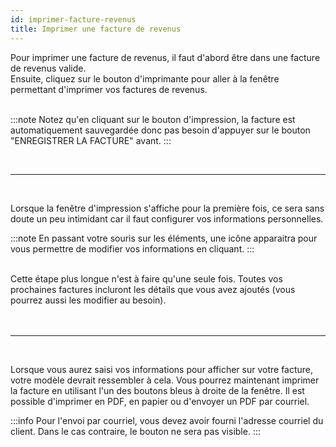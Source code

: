 ```yaml
---
id: imprimer-facture-revenus
title: Imprimer une facture de revenus
---
```



Pour imprimer une facture de revenus, il faut d'abord être dans une facture de revenus
valide.
<br/>
Ensuite, cliquez sur le bouton d'imprimante
pour aller à la fenêtre permettant d'imprimer vos factures de revenus.
<br/>
<br/>

:::note
Notez qu'en cliquant sur le bouton d'impression, la facture est automatiquement
sauvegardée donc pas besoin d'appuyer sur le bouton "ENREGISTRER LA FACTURE" avant.
:::

<br/>
<Image img={screenshot}/>

<br/>
<hr/>
<br/>

Lorsque la fenêtre d'impression s'affiche pour la première fois,
ce sera sans doute un peu intimidant car il faut configurer vos informations personnelles.

:::note
En passant votre souris sur les éléments, une icône apparaitra pour vous permettre de modifier
vos informations en cliquant.
:::

<Image img={screenshot2}/>
<br/>
<br/>
Cette étape plus longue n'est à faire qu'une seule fois. Toutes vos prochaines
factures incluront les détails que vous avez ajoutés (vous pourrez aussi les modifier au besoin).
<br/>
<br/>
<Image img={screenshot3}/>
<br/>
<br/>

<Image img={screenshot4}/>

<br/>
<hr/>
<br/>

Lorsque vous aurez saisi vos informations pour afficher sur votre facture,
votre modèle devrait ressembler à cela.
Vous pourrez maintenant imprimer la facture en utilisant l'un des boutons bleus à droite
de la fenêtre. Il est possible d'imprimer en PDF, en papier ou d'envoyer un PDF par courriel.
<Image img={screenshot5}/>
<br/>

:::info
Pour l'envoi par courriel, vous devez avoir fourni l'adresse courriel du client.
Dans le cas contraire, le bouton ne sera pas visible.
:::